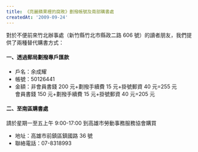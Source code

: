 ```yaml
---
title: 《亮麗蘋果裡的腐敗》劃撥帳號及南部購書處
createdAt: '2009-09-24'
---
```


對於不便前來竹北辦事處（新竹縣竹北市縣政二路 606 號）的讀者朋友，我們提供了兩種替代購書方式：

#### 一、透過郵局劃撥專戶匯款

- 戶名：余成耀
- 帳號：50126441
- 金額：非會員書錢 200 元+劃撥手續費 15 元+掛號郵資 40 元=255 元  
  會員書錢 150 元+劃撥手續費 15 元+掛號郵資 40 元=205 元

#### 二、至南區購書處

請於星期一至五上午 9:00-17:00 到高雄市勞動事務服務協會購買

- 地址：高雄市前鎮區鎮國路 36 號
- 聯絡電話：07-8318993
